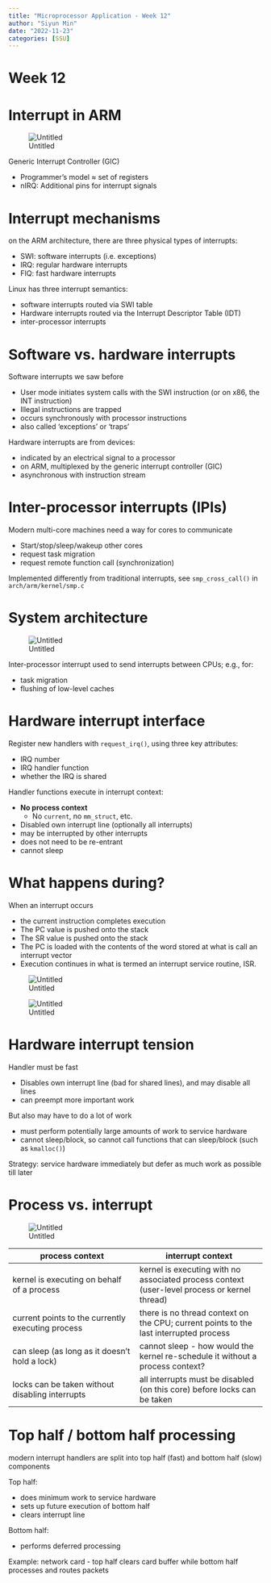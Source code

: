 ```yaml
---
title: "Microprocessor Application - Week 12"
author: "Siyun Min"
date: "2022-11-23"
categories: [SSU]
---
```

# Week 12

# Interrupt in ARM

![Untitled](./Untitled.png)

Generic Interrupt Controller (GIC)

- Programmer’s model $\approx$ set of registers
- nIRQ: Additional pins for interrupt signals

# Interrupt mechanisms

on the ARM architecture, there are three physical types of interrupts:

- SWI: software interrupts (i.e. exceptions)
- IRQ: regular hardware interrupts
- FIQ: fast hardware interrupts

Linux has three interrupt semantics:

- software interrupts routed via SWI table
- Hardware interrupts routed via the Interrupt Descriptor Table (IDT)
- inter-processor interrupts

# Software vs. hardware interrupts

Software interrupts we saw before

- User mode initiates system calls with the SWI instruction (or on x86, the INT instruction)
- Illegal instructions are trapped
- occurs synchronously with processor instructions
- also called ‘exceptions’ or ‘traps’

Hardware interrupts are from devices:

- indicated by an electrical signal to a processor
- on ARM, multiplexed by the generic interrupt controller (GIC)
- asynchronous with instruction stream

# Inter-processor interrupts (IPIs)

Modern multi-core machines need a way for cores to communicate

- Start/stop/sleep/wakeup other cores
- request task migration
- request remote function call (synchronization)

Implemented differently from traditional interrupts, see `smp_cross_call()` in `arch/arm/kernel/smp.c`

# System architecture

![Untitled](./Untitled%201.png)

Inter-processor interrupt used to send interrupts between CPUs; e.g., for:

- task migration
- flushing of low-level caches

# Hardware interrupt interface

Register new handlers with `request_irq()`, using three key attributes:

- IRQ number
- IRQ handler function
- whether the IRQ is shared

Handler functions execute in interrupt context:

- **No process context**
    - No `current`, no `mm_struct`, etc.
- Disabled own interrupt line (optionally all interrupts)
- may be interrupted by other interrupts
- does not need to be re-entrant
- cannot sleep

# What happens during?

When an interrupt occurs

- the current instruction completes execution
- The PC value is pushed onto the stack
- The SR value is pushed onto the stack
- The PC is loaded with the contents of the word stored at what is call an interrupt vector
- Execution continues in what is termed an interrupt service routine, ISR.

![Untitled](./Untitled%202.png)

![Untitled](./Untitled%203.png)

# Hardware interrupt tension

Handler must be fast

- Disables own interrupt line (bad for shared lines), and may disable all lines
- can preempt more important work

But also may have to do a lot of work

- must perform potentially large amounts of work to service hardware
- cannot sleep/block, so cannot call functions that can sleep/block (such as `kmalloc()`)

Strategy: service hardware immediately but defer as much work as possible till later

# Process vs. interrupt

![Untitled](./Untitled%204.png)

| process context | interrupt context |
| --- | --- |
| kernel is executing on behalf of a process | kernel is executing with no associated process context (user-level process or kernel thread) |
| current points to the currently executing process | there is no thread context on the CPU; current points to the last interrupted process |
| can sleep (as long as it doesn’t hold a lock) | cannot sleep - how would the kernel re-schedule it without a process context? |
| locks can be taken without disabling interrupts | all interrupts must be disabled (on this core) before locks can be taken |

# Top half / bottom half processing

modern interrupt handlers are split into top half (fast) and bottom half (slow) components

Top half:

- does minimum work to service hardware
- sets up future execution of bottom half
- clears interrupt line

Bottom half:

- performs deferred processing

Example: network card - top half clears card buffer while bottom half processes and routes packets